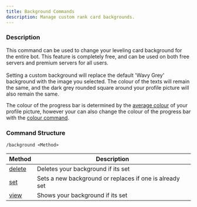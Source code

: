 ```yaml
---
title: Background Commands
description: Manage custom rank card backgrounds.
---
```


### Description

This command can be used to change your leveling card background for the entire bot. This feature is completely free,
and can be used on both free servers and premium servers for all users.\
\
Setting a custom background will replace the default 'Wavy Grey' background with the image you selected. The colour of
the texts will remain the same, and the dark grey rounded square around your profile picture will also remain the same.

The colour of the progress bar is determined by the [average colour](https://matkl.github.io/average-color/) of your
profile picture, however your can also change the colour of the progress bar with the [colour command](./colour).

### Command Structure

```
/background <Method>
```

| Method                        | Description                                             |
| ----------------------------- | ------------------------------------------------------- |
| [delete](./background/delete) | Deletes your background if its set                      |
| [set](./background/set)       | Sets a new background or replaces if one is already set |
| [view](./background/view)     | Shows your background if its set                        |
